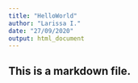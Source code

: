```yaml
---
title: "HelloWorld"
author: "Larissa I."
date: "27/09/2020"
output: html_document
---
```


## This is a markdown file.